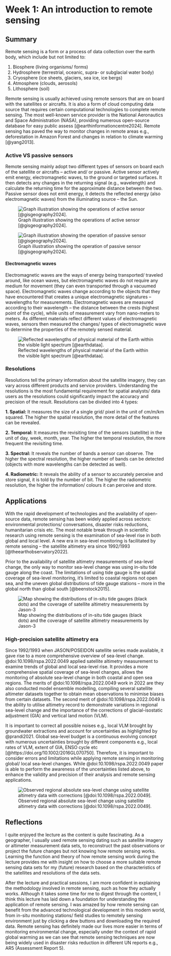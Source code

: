 # Week 1: An introduction to remote sensing

## Summary

Remote sensing is a form or a process of data collection over the earth body, which include but not limited to:

1.  Biosphere (living organisms/ forms)
2.  Hydrosphere (terrestrial, oceanic, supra- or subglacial water body)
3.  Cryosphere (ice sheets, glaciers, sea ice, ice bergs)
4.  Atmosphere (clouds, aerosols)
5.  Lithosphere (soil)

Remote sensing is usually achieved using remote sensors that are on board with the satellites or aircrafts. It is also a form of cloud computing data source that requires certain computational technologies to complete remote sensing. The most well-known service provider is the National Aeronautics and Space Administration (NASA), providing numerous open-source database for easy public assess [@earthinformationcentre2024]. Remote sensing has paved the way to monitor changes in remote areas e.g., deforestation in Amazon Forest and changes in relation to climate warming [@yang2013].

### Active VS passive sensors

Remote sensing mainly adopt two different types of sensors on board each of the satellite or aircrafts -- active and/ or passive. Active sensor actively emit energy, electromagnetic waves, to the ground or targeted surfaces. It then detects any changes in the returning signal (e.g., wavelength) and calculate the returning time for the approximate distance between the two. Passive sensor does not emit energy, it detects the reflected energy (also electromagnetic waves) from the illuminating source -- the Sun.

![Graph illustration showing the operations of active sensor [@gisgeography2024]. ](images/Active-Satellite-Double-Bounce.png){fig-align="center"}

![Graph illustration showing the operation of passive sensor [@gisgeography2024]. ](images/passive-satellite.png)

#### Electromagnetic waves

Electromagnetic waves are the ways of energy being transported/ traveled around, like ocean waves, but electromagnetic waves do not require any medium for movement (they can even transported through a vacuumed space). Electromagnetic waves change according to the objects that they have encountered that creates a unique electromagnetic signatures -- wavelengths for measurements. Electromagnetic waves are measured according to their wavelength -- the distance between the crests (highest point of the cycle), while units of measurement vary from nano-meters to meters. As different materials reflect different values of electromagnetic waves, sensors then measured the changes/ types of electromagnetic wave to determine the properties of the remotely sensed material.

![Reflected wavelengths of physical material of the Earth within the visible light spectrum [@earthdataa].](images/spectralfingerprints.jpg)

### Resolutions

Resolutions tell the primary information about the satellite imagery, they can vary across different products and service providers. Understanding the resolutions is the most fundamental requirement for spatial analysts/ data users as the resolutions could significantly impact the accuracy and precision of the result. Resolutions can be divided into 4 types:

**1. Spatial:** It measures the size of a single grid/ pixel in the unit of cm/m/km squared. The higher the spatial resolution, the more detail of the features can be revealed.

**2. Temporal:** It measures the revisiting time of the sensors (satellite) in the unit of day, week, month, year. The higher the temporal resolution, the more frequent the revisiting time.

**3. Spectral:** It reveals the number of bands a sensor can observe. The higher the spectral resolution, the higher number of bands can be detected (objects with more wavelengths can be detected as well).

**4. Radiometric:** It reveals the ability of a sensor to accurately perceive and store signal, it is told by the number of bit. The higher the radiometric resolution, the higher the information/ colours it can perceive and store.

## Applications

With the rapid development of technologies and the availability of open-source data, remote sensing has been widely applied across sectors: environmental protections/ conversations, disaster risks reductions, humanitarian crisis etc. The most notable break through in scientific research using remote sensing is the examination of sea-level rise in both global and local level. A new era in sea-level monitoring is facilitated by remote sensing -- the satellite altimetry era since 1992/1993 [@theearthobservatory2022].

Prior to the availability of satellite altimetry measurements of sea-level change, the only way to monitor sea-level change was using in-situ tide gauge along the coast. The limitations of using tide gauge is the spatial coverage of sea-level monitoring, it's limited to coastal regions not open sea, and the uneven global distributions of tide gauge stations -- more in the global north than global south [@beenstock2015].

![Map showing the distributions of in-situ tide gauges (black dots) and the coverage of satellite altimetry measurements by Jason-3](images/tides_jsn_psmsl_2020.png)

### High-precision satellite altimetry era

Since 1992/1993 when JASON/POSEIDON satellite series made available, it gave rise to a more comprehensive overview of sea-level change. @doi:10.1098/rspa.2022.0049 applied satellite altimetry measurement to examine trends of global and local sea-level rise. It provides a more comprehensive spatial coverage of sea-level changes, allows the monitoring of absolute sea-level change in both coastal and open sea regions. The merits of @doi:10.1098/rspa.2022.0049 work in 2022 are they also conducted model ensemble modelling, compiling several satellite altimeter datasets together to obtain mean observations to minimise biases from certain datasets. The second merit of @doi:10.1098/rspa.2022.0049 is the ability to utilise altimetry record to demonstrate variations in regional sea-level change and the importance of the corrections of glacial-isostatic adjustment (GIA) and vertical land motion (VLM).

It is important to correct all possible noises e.g., local VLM brought by groundwater extractions and account for uncertainties as highlighted by @prandi2021. Global sea-level budget is a continuous evolving concept with numerous uncertainties brought by different components e.g., local rates of VLM, extent of GIA, ENSO cycle etc [@https://doi.org/10.1002/2016GL070750]. Therefore, it is important to consider errors and limitations while applying remote sensing in monitoring global/ local sea-level changes. While @doi:10.1098/rspa.2022.0049 paper is able to perform the awareness of the uncertainties listed above, to enhance the validity and precision of their analysis and remote sensing applications.

![Observed regional absolute sea-level change using satellite altimetry data with corrections [@doi:10.1098/rspa.2022.0049].](images/rspa20220049f09.jpg)

## Reflections

I quite enjoyed the lecture as the content is quite fascinating. As a geographer, I usually used remote sensing dating such as satellite imagery or altimeter measurement data sets, to reconstruct the past observations or project the future changes but not knowing how remote sensing works. Learning the function and theory of how remote sensing work during the lecture provides me with insight on how to choose a more suitable remote sensing data sets for my (future) research based on the characteristics of the satellites and resolutions of the data sets.

After the lecture and practical sessions, I am more confident in explaining the methodology involved in remote sensing, such as how they actually works. Although it takes some time for me to digest through the content, I think this lecture has laid down a foundation for understanding the application of remote sensing. I was amazed by how remote sensing can benefit from the advanced technological development in this modern world, from in-situ monitoring stations/ field studies to remotely sensing environment just by clicking a dew buttons and downloading the required data. Remote sensing has definitely made our lives more easier in terms of monitoring environmental change, especially under the context of rapid global warming as we can see that remote sensing techniques are now being widely used in disaster risks reduction in different UN reports e.g., AR5 (Assessment Report 5).
